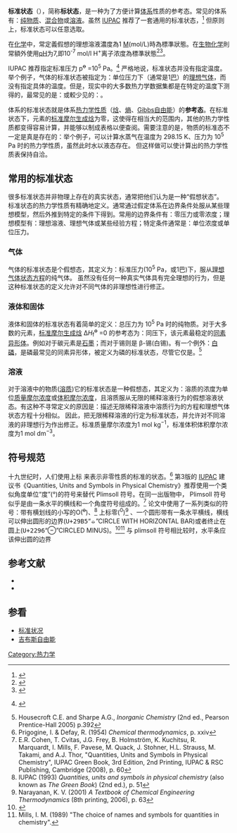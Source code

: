 {{不是|一般条件|标准状况}}

'''标准状态'''（{{lang|en|standard state}}），简称'''标状态'''，是一种为了方便计算[[热力学系统|体系]]性质的参考态。常见的体系有：[[化学物质|纯物质]]、[[混合物|混合物]]或[[溶液|溶液]]。虽然 [[IUPAC|IUPAC]] 推荐了一套通用的标准状态，<ref name="GB1">{{GoldBookRef|title=standard state|file=S05925}}</ref> 但原则上，标准状态可以任意选取。

在[[化学|化学]]中，常定義假想的理想溶液濃度為1 [[體積莫耳濃度|M]](mol/L)時為標準狀態。在[[生物化学|生物化学]]則常額外使用[[pH值|pH]]为7,即10<sup>-7</sup> mol/l H<sup>+</sup>离子浓度為標準狀態<ref>{{cite book |last1=Chang |first1=Raymond |last2=Thoman, Jr. |first2=John W. |title=Physical Chemistry for the Chemical Sciences |date=2014|publisher=University Science Books |location=New York |pages=346–347}}</ref><ref>{{cite book |last1=Sherwood |first1=Dennis |last2=Dalby |first2=Paul |title=Modern Thermodynamics for Chemists and Biochemists |date=2018 |publisher=Oxford Scholarship Online |doi=10.1093/oso/9780198782957.003.0023 |isbn=978-0-19-878295-7 |url=https://oxford.universitypressscholarship.com/view/10.1093/oso/9780198782957.001.0001/oso-9780198782957-chapter-23 |access-date=18 May 2021}}</ref>。

IUPAC 推荐指定标准压力 p<sup><s>o</s></sup> =10<sup>5</sup> Pa。<ref>{{GoldBookRef|title=standard pressure|file=S05921}}<span></span></ref> 
严格地说，标准状态并没有指定温度。 举个例子，气体的标准状态被指定为：单位压力下（通常是1[[巴|巴]]）的[[理想气体|理想气体]]，而没有指定具体的温度。但是，现实中的大多数热力学数据集都是在特定的温度下测得的，最常见的是：{{Convert|298.15|K|C F}}或較少见的：{{Convert|273.15|K|C F}}。

体系的标准状态就是体系[[态函数|热力学性质]]（[[焓|焓]]、[[熵|熵]]、[[吉布斯能|Gibbs自由能]]）的'''参考态'''。在标准状态下，元素的[[标准摩尔生成焓|标准摩尔生成焓]]为零，这使得在相当大的范围内，其他的热力学性质都变得容易计算，并能够以制成表格以便查阅。需要注意的是，物质的标准态不一定是真是存在的：举个例子，可以计算水蒸气在温度为 298.15 K、压力为 10<sup>5</sup> Pa 时的热力学性质，虽然此时水以液态存在。 但这样做可以使计算出的热力学性质表保持自洽。

== 常用的标准状态 ==
很多标准状态并非物理上存在的真实状态，通常把他们认为是一种“假想状态”。 标准状态的热力学性质有精确地定义。通常通过假定体系在边界条件处服从某些理想模型，然后外推到特定的条件下得到。常用的边界条件有：零压力或零浓度；理想模型有：理想溶液、理想气体或某些经验方程；特定条件通常是：单位浓度或单位压力。

=== 气体 ===
气体的标准状态是个假想态，其定义为：标准压力(10<sup>5</sup> Pa，或1巴)下，服从[[理想气体状态方程|理想气体状态方程]]的纯气体。 虽然没有任何一种真实气体具有完全理想的行为，但是这种标准状态的定义允许对不同气体的非理想性进行修正。

=== 液体和固体 ===
液体和固体的标准状态有着简单的定义：总压力为 10<sup>5</sup> Pa 时的纯物质。对于大多数的元素，[[标准摩尔生成焓|标准摩尔生成焓]] Δ''H''<sub>f</sub><sup><s>o</s></sup> =0 的参考态为：同压下，该元素最稳定的[[同素异形体|同素异形体]]。例如对于碳元素是[[石墨|石墨]]；而对于锡则是 β-锡(白锡)。有一个例外：[[白磷|白磷]]，是磷最常见的同素异形体，被定义为磷的标准状态，尽管它仅是{{Internal link helper/en|介稳态|Metastability}}。<ref>Housecroft C.E. and Sharpe A.G., ''Inorganic Chemistry'' (2nd ed., Pearson Prentice-Hall 2005) p.392</ref>

=== 溶液 ===
对于溶液中的物质([[溶质|溶质]])它的标准状态是一种假想态，其定义为：溶质的浓度为单位[[重量摩爾濃度|质量摩尔浓度]]或[[體積莫耳濃度|体积摩尔浓度]]，且溶质服从无限的稀释溶液行为的假想溶液状态。有这种不寻常定义的原因是：描述无限稀释溶液中溶质行为的方程和理想气体状态方程十分相似。 因此，把无限稀释溶液的行定为标准状态，并允许对不同溶液的非理想行为作出修正。标准质量摩尔浓度为1 mol kg<sup>−1</sup>，标准体积体积摩尔浓度为1 mol dm<sup>−3</sup>。

== 符号规范 ==
十九世纪时，人们使用上标 {{Internal link helper/en|Plimsoll 符号|Waterline}}来表示非零性质的标准的状态。<ref>Prigogine, I. & Defay, R. (1954) ''Chemical thermodynamics'', p. xxiv</ref> 第3版的 [[國際純化學和應用化學聯合會|IUPAC]] 建议书《Quantities, Units and Symbols in Physical Chemistry》推荐使用一个类似角度单位“度”(°)的符号来替代 Plimsoll 符号。在同一出版物中， Plimsoll 符号似乎是由一条水平的横线和一个角度符号组成的。<ref>E.R. Cohen, T. Cvitas, J.G. Frey, B. Holmström, K. Kuchitsu, R. Marquardt, I. Mills, F. Pavese, M. Quack, J. Stohner, H.L. Strauss, M. Takami, and A.J. Thor, "Quantities, Units and Symbols in Physical Chemistry", IUPAC Green Book, 3rd Edition, 2nd Printing, IUPAC & RSC Publishing, Cambridge (2008), p. 60</ref> 论文中使用了一系列类似的符号：带有横划线的小写的O(<sup><s>o</s></sup>)、<ref>IUPAC (1993) ''Quantities, units and symbols in physical chemistry'' (also known as ''The Green Book'') (2nd ed.), p. 51</ref> 上标零(<sup>0</sup>)<ref>Narayanan, K. V. (2001) ''A Textbook of Chemical Engineering Thermodynamics'' (8th printing, 2006), p. 63</ref> 、一个圆形带有一条水平横线，横线可以伸出圆形的边界(<span style="font-family: monospace;">U+29B5</span><span id="cxmwSg" tabindex="0">“</span><span class="Unicode">⦵</span><span id="cxmwSg" tabindex="0">”</span>CIRCLE WITH HORIZONTAL BAR)或者终止在圆上(<span style="font-family: monospace;">U+2296</span><span id="cxmwTA" tabindex="0">“</span><span class="Unicode">⊖</span><span id="cxmwTA" tabindex="0">”</span>CIRCLED MINUS)。<ref>{{Cite web|url=http://www.unicode.org/charts/PDF/U2980.pdf|title=Miscellaneous Mathematical Symbols-B|accessdate=2013-12-19|date=2013|publisher=Unicode|archive-date=2017-12-27|archive-url=https://web.archive.org/web/20171227195307/http://www.unicode.org/charts/PDF/U2200.pdf|dead-url=no}}</ref><ref>Mills, I. M. (1989) "The choice of names and symbols for quantities in chemistry". </ref> 与 plimsoll 符号相比较时，水平条应该伸出圆的边界

== 参考文献 ==
* {{Cite journal|title=Notation for states and processes, significance of the word ''standard'' in chemical thermodynamics, and remarks on commonly tabulated forms of thermodynamic functions|author=[[IUPAC|'International Union of Pure and Applied Chemistry']]|url=http://media.iupac.org/publications/pac/1982/pdf/5406x1239.pdf|journal=[[纯粹与应用化学|''Pure Appl. Chem.'']]|issue=6|doi=10.1351/pac198254061239|others=|year=1982|volume=54|page=|pages=1239–50|pmid=|access-date=2018-02-28|archive-date=2021-01-17|archive-url=https://web.archive.org/web/20210117094504/http://media.iupac.org/publications/pac/1982/pdf/5406x1239.pdf|dead-url=no}}
* {{Cite journal|title=Recommendations for measurement and presentation of biochemical equilibrium data|author=IUPAC–IUB–IUPAB Interunion Commission of Biothermodynamics|url=http://www.jbc.org/cgi/reprint/251/22/6879.pdf|journal=[[生物化学杂志|''J. Biol. Chem.'']]|issue=22|doi=|others=|year=1976|volume=251|page=|pages=6879–85|pmid=|access-date=2018-02-28|archive-date=2008-12-17|archive-url=https://web.archive.org/web/20081217001205/http://www.jbc.org/cgi/reprint/251/22/6879.pdf|dead-url=yes}}
<references />


==参看 ==
* [[标准状况|标准状况]]
* [[吉布斯自由能|吉布斯自由能]]

[[Category:热力学|Category:热力学]]